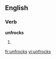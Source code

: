==English==

===Verb===
'''unfrocks'''

# {{third-person singular of|[[unfrock]]}}

[[fr:unfrocks]]
[[vi:unfrocks]]